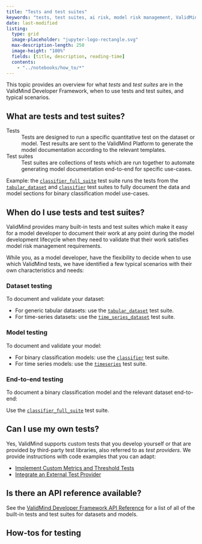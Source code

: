 ```yaml
---
title: "Tests and test suites"
keywords: "tests, test suites, ai risk, model risk management, ValidMind"
date: last-modified
listing:
  type: grid
  image-placeholder: "jupyter-logo-rectangle.svg"
  max-description-length: 250
  image-height: "100%"
  fields: [title, description, reading-time]
  contents: 
    - "../notebooks/how_to/*"
---
```


<!--- TO DO
- Ordering of notebooks if we want them to appear in a specific sequence
--->
This topic provides an overview for what _tests_ and _test suites_ are in the ValidMind Developer Framework, when to use tests and test suites, and typical scenarios. 

## What are tests and test suites?

Tests
: Tests are designed to run a specific quantitative test on the dataset or model. Test results are sent to the ValidMind Platform to generate the model documentation according to the relevant templates. 

Test suites
: Test suites are collections of tests which are run together to automate generating model documentation end-to-end for specific use-cases. 

   Example: the [`classifier_full_suite`](../validmind/validmind/test_suites/classifier.html#ClassifierFullSuite) test suite runs the tests from the [`tabular_dataset`](../validmind/validmind/test_suites/tabular_datasets.html) and [`classifier`](../validmind/validmind/test_suites/classifier.html) test suites to fully document the data and model sections for binary classification model use-cases. 

## When do I use tests and test suites?

ValidMind provides many built-in tests and test suites which make it easy for a model developer to document their work at any point during the model development lifecycle when they need to validate that their work satisfies model risk management requirements. 

While you, as a model developer, have the flexibility to decide when to use which ValidMind tests, we have identified a few typical scenarios with their own characteristics and needs:

::: {.grid}
::: {.g-col-4}
### Dataset testing

To document and validate your dataset:

- For generic tabular datasets: use the [`tabular_dataset`](../validmind/validmind/test_suites/tabular_datasets.html) test suite.
- For time-series datasets: use the [`time_series_dataset`](../validmind/validmind/test_suites/time_series.html#TimeSeriesDataset) test suite.
:::

::: {.g-col-4}
### Model testing

To document and validate your model:

- For binary classification models: use the [`classifier`](../validmind/validmind/test_suites/classifier.html) test suite.
- For time series models: use the [`timeseries`](../validmind/validmind/test_suites/time_series.html) test suite.
:::

::: {.g-col-4}
### End-to-end testing

To document a binary classification model and the relevant dataset end-to-end: 

Use the [`classifier_full_suite`](../validmind/validmind/test_suites/classifier.html#ClassifierFullSuite) test suite.
:::

:::

## Can I use my own tests?

Yes, ValidMind supports custom tests that you develop yourself or that are provided by third-party test libraries, also referred to as _test providers_. We provide instructions with code examples that you can adapt:

- [Implement Custom Metrics and Threshold Tests](../notebooks/how_to/implementing_custom_tests.ipynb)
- [Integrate an External Test Provider](../notebooks/code_samples/custom_tests/external_test_providers_demo.ipynb)

## Is there an API reference available?

See the [ValidMind Developer Framework API Reference](reference.qmd) for a list of all of the built-in tests and test suites for datasets and models.

## How-tos for testing
